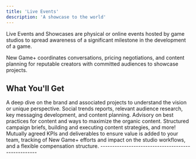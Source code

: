 ```yaml
---
title: 'Live Events'
description: 'A showcase to the world'
---
```


Live Events and Showcases are physical or online events hosted by game studios to spread awareness of a significant milestone in the development of a game. 

New Game+ coordinates conversations, pricing negotiations, and content planning for reputable creators with committed audiences to showcase projects.

## What You'll Get
<CardGroup cols={1}>
  <Card title="Foundational Organization" icon="cubes" href="/agency/services/content-strategy">
  A deep dive on the brand and associated projects to understand the vision or unique perspective. Social trends reports, relevant audience research, key messaging development, and content planning.
  </Card>
  <Card title="Advisory and Execution" icon="network-wired" href="/agency/services/content-strategy">
  Advisory on best practices for content and ways to maximize the organic content. Structured campaign briefs, building and executing content strategies, and more!
  </Card>
  <Card title="Live Production Support" icon="headset" href="/agency/services/content-strategy">
  Mutually agreed KPIs and deliverables to ensure value is added to your team, tracking of New Game+ efforts and impact on the studio workflows, and a flexible compensation structure.
  </Card>
</CardGroup>
---------------------------------------------------
<CardGroup cols={2}>
  <Card title="Book a call" icon="phone" href="https://newgame.me/contact">
  </Card>
  <Card title="See Case Studies" icon="check" href="/case-studies">
  </Card>
</CardGroup>